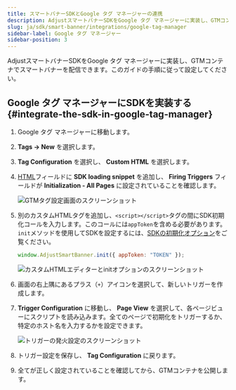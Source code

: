 ```yaml
---
title: スマートバナーSDKとGoogle タグ マネージャーの連携
description: AdjustスマートバナーSDKをGoogle タグ マネージャーに実装し、GTMコンテナでスマートバナーを配信できます。
slug: ja/sdk/smart-banner/integrations/google-tag-manager
sidebar-label: Google タグ マネージャー
sidebar-position: 3
---
```


AdjustスマートバナーSDKをGoogle タグ マネージャーに実装し、GTMコンテナでスマートバナーを配信できます。このガイドの手順に従って設定してください。

## Google タグ マネージャーにSDKを実装する {#integrate-the-sdk-in-google-tag-manager}

1. Google タグ マネージャーに移動します。

2. **Tags → New** を選択します。

3. **Tag Configuration** を選択し、 **Custom HTML** を選択します。

4. [HTML](/ja/sdk/smart-banner#using-a-cdn)フィールドに **SDK loading snippet** を追加し、 **Firing Triggers** フィールドが **Initialization \- All Pages** に設定されていることを確認します。

   ![GTMタグ設定画面のスクリーンショット](@images/smart-banner-sdk/gtm/1-gtm-configuration.png)

5. 別のカスタムHTMLタグを追加し、`<script></script>`タグの間にSDK初期化コールを入力します。このコールには`appToken`を含める必要があります。`init`メソッドを使用してSDKを設定するには、[SDKの初期化オプション](/ja/sdk/smart-banner/init-options)をご覧ください。

   ```js
   window.AdjustSmartBanner.init({ appToken: "TOKEN" });
   ```

   ![カスタムHTMLエディターとinitオプションのスクリーンショット](@images/smart-banner-sdk/gtm/2-init-options.png)

6. 画面の右上隅にあるプラス（`+`）アイコンを選択して、新しいトリガーを作成します。

7. **Trigger Configuration** に移動し、 **Page View** を選択して、各ページビューにスクリプトを読み込みます。全てのページで初期化をトリガーするか、特定のホスト名を入力するかを設定できます。

   ![トリガーの発火設定のスクリーンショット](@images/smart-banner-sdk/gtm/3-trigger-config.png)

8. トリガー設定を保存し、 **Tag Configuration** に戻ります。

9. 全てが正しく設定されていることを確認してから、GTMコンテナを公開します。

